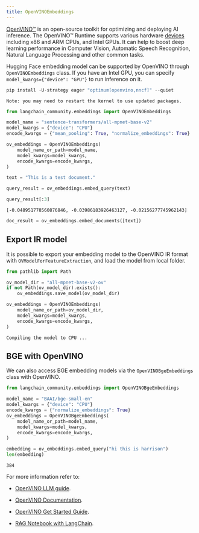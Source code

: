 ```yaml
---
title: OpenVINOEmbeddings
---
```


[OpenVINO™](https://github.com/openvinotoolkit/openvino) is an open-source toolkit for optimizing and deploying AI inference. The OpenVINO™ Runtime supports various hardware [devices](https://github.com/openvinotoolkit/openvino?tab=readme-ov-file#supported-hardware-matrix) including x86 and ARM CPUs, and Intel GPUs. It can help to boost deep learning performance in Computer Vision, Automatic Speech Recognition, Natural Language Processing and other common tasks.

Hugging Face embedding model can be supported by OpenVINO through `OpenVINOEmbeddings` class. If you have an Intel GPU, you can specify `model_kwargs={"device": "GPU"}` to run inference on it.

```python
pip install -U-strategy eager "optimum[openvino,nncf]" --quiet
```

```output
Note: you may need to restart the kernel to use updated packages.
```

```python
from langchain_community.embeddings import OpenVINOEmbeddings
```

```python
model_name = "sentence-transformers/all-mpnet-base-v2"
model_kwargs = {"device": "CPU"}
encode_kwargs = {"mean_pooling": True, "normalize_embeddings": True}

ov_embeddings = OpenVINOEmbeddings(
    model_name_or_path=model_name,
    model_kwargs=model_kwargs,
    encode_kwargs=encode_kwargs,
)
```

```python
text = "This is a test document."
```

```python
query_result = ov_embeddings.embed_query(text)
```

```python
query_result[:3]
```

```output
[-0.048951778560876846, -0.03986183926463127, -0.02156277745962143]
```

```python
doc_result = ov_embeddings.embed_documents([text])
```

## Export IR model

It is possible to export your embedding model to the OpenVINO IR format with `OVModelForFeatureExtraction`, and load the model from local folder.

```python
from pathlib import Path

ov_model_dir = "all-mpnet-base-v2-ov"
if not Path(ov_model_dir).exists():
    ov_embeddings.save_model(ov_model_dir)
```

```python
ov_embeddings = OpenVINOEmbeddings(
    model_name_or_path=ov_model_dir,
    model_kwargs=model_kwargs,
    encode_kwargs=encode_kwargs,
)
```

```output
Compiling the model to CPU ...
```

## BGE with OpenVINO

We can also access BGE embedding models via the `OpenVINOBgeEmbeddings` class with OpenVINO.

```python
from langchain_community.embeddings import OpenVINOBgeEmbeddings

model_name = "BAAI/bge-small-en"
model_kwargs = {"device": "CPU"}
encode_kwargs = {"normalize_embeddings": True}
ov_embeddings = OpenVINOBgeEmbeddings(
    model_name_or_path=model_name,
    model_kwargs=model_kwargs,
    encode_kwargs=encode_kwargs,
)
```

```python
embedding = ov_embeddings.embed_query("hi this is harrison")
len(embedding)
```

```output
384
```

For more information refer to:

* [OpenVINO LLM guide](https://docs.openvino.ai/2024/learn-openvino/llm_inference_guide.html).

* [OpenVINO Documentation](https://docs.openvino.ai/2024/home.html).

* [OpenVINO Get Started Guide](https://www.intel.com/content/www/us/en/content-details/819067/openvino-get-started-guide.html).

* [RAG Notebook with LangChain](https://github.com/openvinotoolkit/openvino_notebooks/tree/latest/notebooks/llm-rag-langchain).
